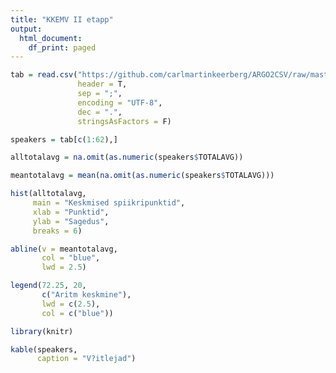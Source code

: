 ```yaml
---
title: "KKEMV II etapp"
output:
  html_document:
    df_print: paged
---
```


```r
tab = read.csv("https://github.com/carlmartinkeerberg/ARGO2CSV/raw/master/IIetapp.csv",
               header = T,
               sep = ";",
               encoding = "UTF-8",
               dec = ".",
               stringsAsFactors = F)

speakers = tab[c(1:62),]

alltotalavg = na.omit(as.numeric(speakers$TOTALAVG))

meantotalavg = mean(na.omit(as.numeric(speakers$TOTALAVG)))

hist(alltotalavg,
     main = "Keskmised spiikripunktid",
     xlab = "Punktid",
     ylab = "Sagedus",
     breaks = 6)

abline(v = meantotalavg,
       col = "blue",
       lwd = 2.5)

legend(72.25, 20,
       c("Aritm keskmine"),
       lwd = c(2.5),
       col = c("blue"))
```

```r
library(knitr)

kable(speakers,
      caption = "V?itlejad")
```

